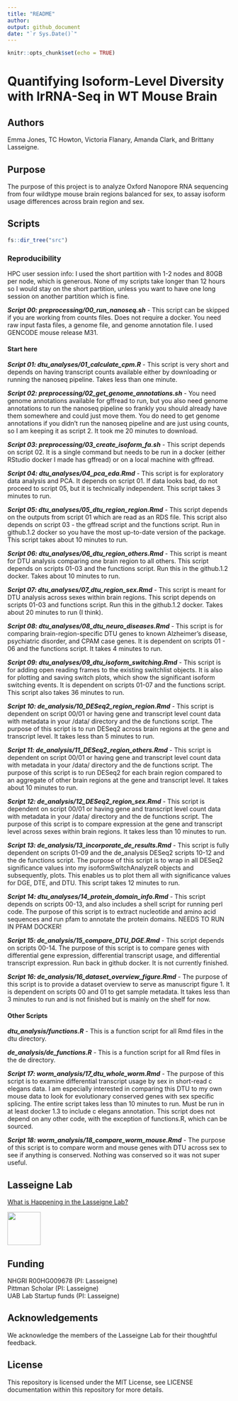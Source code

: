 ```yaml
---
title: "README"
author:
output: github_document
date: "`r Sys.Date()`"
---
```


```r
knitr::opts_chunk$set(echo = TRUE)
```

# Quantifying Isoform-Level Diversity with lrRNA-Seq in WT Mouse Brain

## Authors

Emma Jones, TC Howton, Victoria Flanary, Amanda Clark, and Brittany Lasseigne. 

## Purpose 

The purpose of this project is to analyze Oxford Nanopore RNA sequencing from four wildtype mouse brain regions balanced for sex, to assay isoform usage differences across brain region and sex.

## Scripts 

```r
fs::dir_tree("src")
```

### Reproducibility

HPC user session info: I used the short partition with 1-2 nodes and 80GB per node, which is generous. None of my scripts take longer than 12 hours so I would stay on the short partition, unless you want to have one long session on another partition which is fine.

***Script 00: preprocessing/00_run_nanoseq.sh*** - This script can be skipped if you are working from counts files. Does not require a docker. You need raw input fasta files, a genome file, and genome annotation file. I used GENCODE mouse release M31.

#### Start here

***Script 01: dtu_analyses/01_calculate_cpm.R*** - This script is very short and depends on having transcript counts available either by downloading or running the nanoseq pipeline. Takes less than one minute.

***Script 02: preprocessing/02_get_genome_annotations.sh*** - You need genome annotations available for gffread to run, but you also need genome annotations to run the nanoseq pipeline so frankly you should already have them somewhere and could just move them. You do need to get genome annotations if you didn't run the nanoseq pipeline and are just using counts, so I am keeping it as script 2. It took me 20 minutes to download.

***Script 03: preprocessing/03_create_isoform_fa.sh*** - This script depends on script 02. It is a single command but needs to be run in a docker (either RStudio docker I made has gffread) or on a local machine with gffread.

***Script 04: dtu_analyses/04_pca_eda.Rmd*** - This script is for exploratory data analysis and PCA. It depends on script 01. If data looks bad, do not proceed to script 05, but it is technically independent. This script takes 3 minutes to run.

***Script 05: dtu_analyses/05_dtu_region_region.Rmd*** - This script depends on the outputs from script 01 which are read as an RDS file. This script also depends on script 03 - the gffread script and the functions script. Run in github.1.2 docker so you have the most up-to-date version of the package. This script takes about 10 minutes to run.

***Script 06: dtu_analyses/06_dtu_region_others.Rmd*** - This script is meant for DTU analysis comparing one brain region to all others. This script depends on scripts 01-03 and the functions script. Run this in the github.1.2 docker. Takes about 10 minutes to run.

***Script 07: dtu_analyses/07_dtu_region_sex.Rmd*** - This script is meant for DTU analysis across sexes within brain regions. This script depends on scripts 01-03 and functions script. Run this in the github.1.2 docker. Takes about 20 minutes to run (I think).

***Script 08: dtu_analyses/08_dtu_neuro_diseases.Rmd*** - This script is for comparing brain-region-specific DTU genes to known Alzheimer's disease, psychiatric disorder, and CPAM case genes. It is dependent on scripts 01 - 06 and the functions script. It takes 4 minutes to run.

***Script 09: dtu_analyses/09_dtu_isoform_switching.Rmd*** - This script is for adding open reading frames to the existing switchlist objects. It is also for plotting and saving switch plots, which show the significant isoform switching events. It is dependent on scripts 01-07 and the functions script. This script also takes 36 minutes to run.

***Script 10: de_analysis/10_DESeq2_region_region.Rmd*** - This script is dependent on script 00/01 or having gene and transcript level count data with metadata in your /data/ directory and the de functions script. The purpose of this script is to run DESeq2 across brain regions at the gene and transcript level. It takes less than 5 minutes to run.

***Script 11: de_analysis/11_DESeq2_region_others.Rmd*** - This script is dependent on script 00/01 or having gene and transcript level count data with metadata in your /data/ directory and the de functions script. The purpose of this script is to run DESeq2 for each brain region compared to an aggregate of other brain regions at the gene and transcript level. It takes about 10 minutes to run.

***Script 12: de_analysis/12_DESeq2_region_sex.Rmd*** - This script is dependent on script 00/01 or having gene and transcript level count data with metadata in your /data/ directory and the de functions script. The purpose of this script is to compare expression at the gene and transcript level across sexes within brain regions. It takes less than 10 minutes to run.

***Script 13: de_analysis/13_incorporate_de_results.Rmd*** - This script is fully dependent on scripts 01-09 and the de_analysis DESeq2 scripts 10-12 and the de functions script. The purpose of this script is to wrap in all DESeq2 significance values into my isoformSwitchAnalyzeR objects and subsequently, plots. This enables us to plot them all with significance values for DGE, DTE, and DTU. This script takes 12 minutes to run.

***Script 14: dtu_analyses/14_protein_domain_info.Rmd*** - This script depends on scripts 00-13, and also includes a shell script for running perl code. The purpose of this script is to extract nucleotide and amino acid sequences and run pfam to annotate the protein domains. NEEDS TO RUN IN PFAM DOCKER!

***Script 15: de_analysis/15_compare_DTU_DGE.Rmd*** - This script depends on scripts 00-14. The purpose of this script is to compare genes with differential gene expression, differential transcript usage, and differential transcript expression. Run back in github docker. It is not currently finished.

***Script 16: de_analysis/16_dataset_overview_figure.Rmd*** - The purpose of this script is to provide a dataset overview to serve as manuscript figure 1. It is dependent on scripts 00 and 01 to get sample metadata. It takes less than 3 minutes to run and is not finished but is mainly on the shelf for now.

#### Other Scripts

***dtu_analysis/functions.R*** - This is a function script for all Rmd files in the dtu directory.

***de_analysis/de_functions.R*** - This is a function script for all Rmd files in the de directory.

***Script 17: worm_analysis/17_dtu_whole_worm.Rmd*** - The purpose of this script is to examine differential transcript usage by sex in short-read c elegans data. I am especially interested in comparing this DTU to my own mouse data to look for evolutionary conserved genes with sex specific splicing. The entire script takes less than 10 minutes to run. Must be run in at least docker 1.3 to include c elegans annotation. This script does not depend on any other code, with the exception of functions.R, which can be sourced.

***Script 18: worm_analysis/18_compare_worm_mouse.Rmd*** - The purpose of this script is to compare worm and mouse genes with DTU across sex to see if anything is conserved. Nothing was conserved so it was not super useful.

## Lasseigne Lab 

[What is Happening in the Lasseigne Lab?](https://www.lasseigne.org/)

<img src="https://www.lasseigne.org/img/main/lablogo.png" width="75" height="75">

## Funding 

NHGRI R00HG009678 (PI: Lasseigne)  
Pittman Scholar (PI: Lasseigne)  
UAB Lab Startup funds (PI: Lasseigne)  

## Acknowledgements 

We acknowledge the members of the Lasseigne Lab for their thoughtful feedback.

## License 

This repository is licensed under the MIT License, see LICENSE documentation within this repository for more details.
